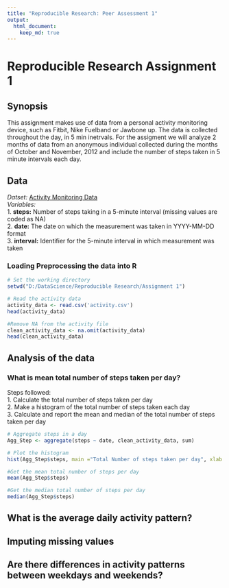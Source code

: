 ```yaml
---
title: "Reproducible Research: Peer Assessment 1"
output: 
  html_document:
    keep_md: true
---
```


# Reproducible Research Assignment 1

## Synopsis

This assignment makes use of data from a personal activity monitoring device, such as Fitbit, Nike Fuelband or Jawbone up. The data is collected throughout the day, in 5 min inetrvals. For the assigment we will analyze 2 months of data from an anonymous individual collected during the months of October and November, 2012 and include the number of steps taken in 5 minute intervals each day.

## Data

*Datset:* [Activity Monitoring Data](https://d396qusza40orc.cloudfront.net/repdata%2Fdata%2Factivity.zip)  
*Variables:*  
    1. **steps:** Number of steps taking in a 5-minute interval (missing values are coded as NA)   
    2. **date:** The date on which the measurement was taken in YYYY-MM-DD format   
    3. **interval:** Identifier for the 5-minute interval in which measurement was taken  

### Loading Preprocessing the data into R
```r
# Set the working directory
setwd("D:/DataScience/Reproducible Research/Assignment 1")

# Read the activity data
activity_data <- read.csv('activity.csv')
head(activity_data)

#Remove NA from the activity file
clean_activity_data <- na.omit(activity_data)
head(clean_activity_data)
```

## Analysis of the data
### What is mean total number of steps taken per day?

Steps followed:  
 1. Calculate the total number of steps taken per day  
 2. Make a histogram of the total number of steps taken each day  
 3. Calculate and report the mean and median of the total number of steps taken per day
 
```r
# Aggregate steps in a day 
Agg_Step <- aggregate(steps ~ date, clean_activity_data, sum)

# Plot the histogram 
hist(Agg_Step$steps, main ="Total Number of steps taken per day", xlab = "Steps/Day", col = "blue")

#Get the mean total number of steps per day
mean(Agg_Step$steps)

#Get the median total number of steps per day
median(Agg_Step$steps)
```


## What is the average daily activity pattern?



## Imputing missing values



## Are there differences in activity patterns between weekdays and weekends?

